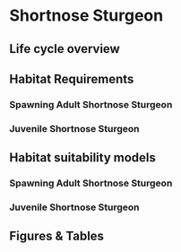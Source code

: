 # Shortnose Sturgeon

## Life cycle overview

## Habitat Requirements 
### Spawning Adult Shortnose Sturgeon 
### Juvenile Shortnose Sturgeon 

## Habitat suitability models
### Spawning Adult Shortnose Sturgeon 
### Juvenile Shortnose Sturgeon 

## Figures & Tables
